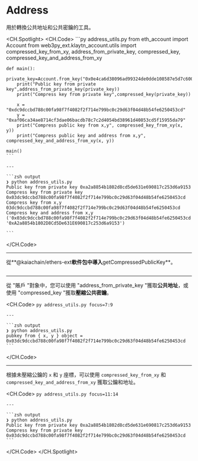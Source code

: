 # Address

用於轉換公共地址和公共密鑰的工具。

<CH.Spotlight>
  <CH.Code>
    ```py address_utils.py
    from eth_account import Account
    from web3py_ext.klaytn_account.utils import compressed_key_from_xy, address_from_private_key, compressed_key, \
        compressed_key_and_address_from_xy


    def main():
        private_key=Account.from_key("0x0e4ca6d38096ad99324de0dde108587e5d7c600165ae4cd6c2462c597458c2b8")
        print("Public key from private key",address_from_private_key(private_key))
        print("Compress key from private key",compressed_key(private_key))

        x = "0xdc9dccbd788c00fa98f7f4082f2f714e799bc0c29d63f04d48b54fe6250453cd"
        y = "0xaf06ca34ae8714cf3dae06bacdb78c7c2d4054bd38961d40853cd5f15955da79"
        print("Compress public key from x,y", compressed_key_from_xy(x, y))
        print("Compress public key and address from x,y", compressed_key_and_address_from_xy(x, y))

    main()
    ```

    ---

    ```zsh output
    ❯ python address_utils.py
    Public key from private key 0xa2a8854b1802d8cd5de631e690817c253d6a9153
    Compress key from private key 0x03dc9dccbd788c00fa98f7f4082f2f714e799bc0c29d63f04d48b54fe6250453cd
    Compress key from x,y 03dc9dccbd788c00fa98f7f4082f2f714e799bc0c29d63f04d48b54fe6250453cd
    Compress key and address from x,y ('0x03dc9dccbd788c00fa98f7f4082f2f714e799bc0c29d63f04d48b54fe6250453cd', '0xA2a8854b1802D8Cd5De631E690817c253d6a9153')

    ```
  </CH.Code>

  ---

  從\*\*@kaiachain/ethers-ext**軟件包中導入**getCompressedPublicKey\*\*。

  ```py address_utils.py focus=1:3
  ```

  ---

  從 "賬戶 "對象中，您可以使用 "address_from_private_key "獲取**公共地址**，或使用 "compressed_key "獲取**壓縮公共密鑰**。

  <CH.Code>
    ```py address_utils.py focus=7:9
    ```

    ---

    ```zsh output
    ❯ python address_utils.py
    pubkey from { x, y } object = 0x03dc9dccbd788c00fa98f7f4082f2f714e799bc0c29d63f04d48b54fe6250453cd
    ```
  </CH.Code>

  ---

  根據未壓縮公鑰的 `x` 和 `y` 座標，可以使用 `compressed_key_from_xy` 和 `compressed_key_and_address_from_xy` 獲取公鑰和地址。

  <CH.Code>
    ```py address_utils.py focus=11:14
    ```

    ---

    ```zsh output
    ❯ python address_utils.py
    Public key from private key 0xa2a8854b1802d8cd5de631e690817c253d6a9153
    Compress key from private key 0x03dc9dccbd788c00fa98f7f4082f2f714e799bc0c29d63f04d48b54fe6250453cd
    ```
  </CH.Code>
</CH.Spotlight>
